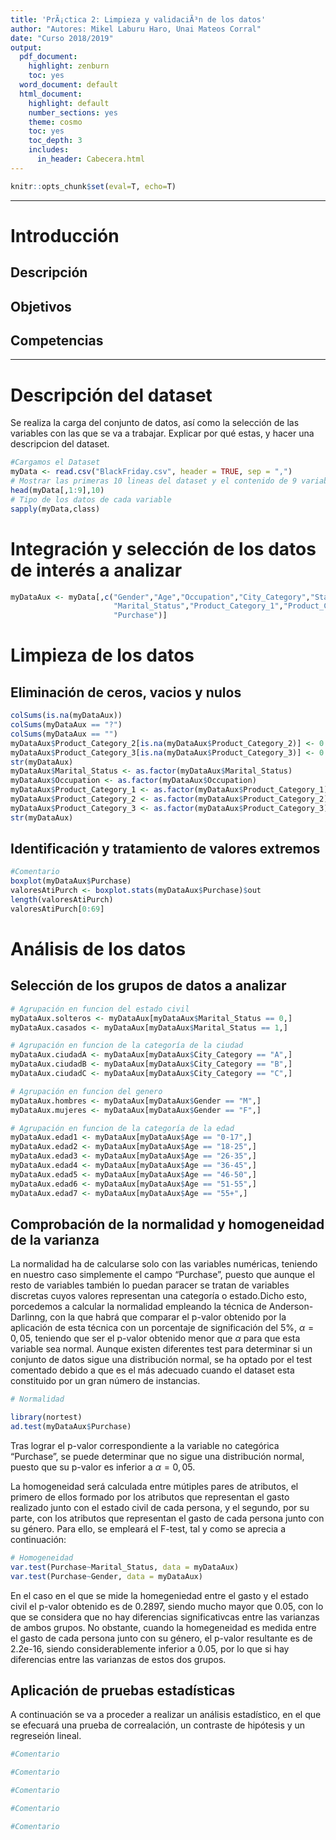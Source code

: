 ```yaml
---
title: 'PrÃ¡ctica 2: Limpieza y validaciÃ³n de los datos'
author: "Autores: Mikel Laburu Haro, Unai Mateos Corral"
date: "Curso 2018/2019"
output:
  pdf_document:
    highlight: zenburn
    toc: yes
  word_document: default
  html_document:
    highlight: default
    number_sections: yes
    theme: cosmo
    toc: yes
    toc_depth: 3
    includes:
      in_header: Cabecera.html
---
```


```r
knitr::opts_chunk$set(eval=T, echo=T)
```

******
# Introducción

## Descripción
## Objetivos
## Competencias
******

# Descripción del dataset

Se realiza la carga del conjunto de datos, así como la selección de las variables con las que se va a trabajar. Explicar por qué estas, y hacer una descripcion del dataset.

```r
#Cargamos el Dataset
myData <- read.csv("BlackFriday.csv", header = TRUE, sep = ",")
# Mostrar las primeras 10 lineas del dataset y el contenido de 9 variables
head(myData[,1:9],10)
# Tipo de los datos de cada variable
sapply(myData,class)
```

# Integración y selección de los datos de interés a analizar

```r
myDataAux <- myData[,c("Gender","Age","Occupation","City_Category","Stay_In_Current_City_Years",
                       "Marital_Status","Product_Category_1","Product_Category_2","Product_Category_3",
                       "Purchase")]
```

# Limpieza de los datos
## Eliminación de ceros, vacios y nulos

```r
colSums(is.na(myDataAux))
colSums(myDataAux == "?")
colSums(myDataAux == "")
myDataAux$Product_Category_2[is.na(myDataAux$Product_Category_2)] <- 0
myDataAux$Product_Category_3[is.na(myDataAux$Product_Category_3)] <- 0
str(myDataAux)
myDataAux$Marital_Status <- as.factor(myDataAux$Marital_Status)
myDataAux$Occupation <- as.factor(myDataAux$Occupation)
myDataAux$Product_Category_1 <- as.factor(myDataAux$Product_Category_1)
myDataAux$Product_Category_2 <- as.factor(myDataAux$Product_Category_2)
myDataAux$Product_Category_3 <- as.factor(myDataAux$Product_Category_3)
str(myDataAux)
```

## Identificación y tratamiento de valores extremos

```r
#Comentario
boxplot(myDataAux$Purchase)
valoresAtiPurch <- boxplot.stats(myDataAux$Purchase)$out
length(valoresAtiPurch)
valoresAtiPurch[0:69]
```

# Análisis de los datos
## Selección de los grupos de datos a analizar

```r
# Agrupación en funcion del estado civil
myDataAux.solteros <- myDataAux[myDataAux$Marital_Status == 0,]
myDataAux.casados <- myDataAux[myDataAux$Marital_Status == 1,]

# Agrupación en funcion de la categoría de la ciudad
myDataAux.ciudadA <- myDataAux[myDataAux$City_Category == "A",]
myDataAux.ciudadB <- myDataAux[myDataAux$City_Category == "B",]
myDataAux.ciudadC <- myDataAux[myDataAux$City_Category == "C",]

# Agrupación en funcion del genero
myDataAux.hombres <- myDataAux[myDataAux$Gender == "M",]
myDataAux.mujeres <- myDataAux[myDataAux$Gender == "F",]

# Agrupación en funcion de la categoría de la edad
myDataAux.edad1 <- myDataAux[myDataAux$Age == "0-17",]
myDataAux.edad2 <- myDataAux[myDataAux$Age == "18-25",]
myDataAux.edad3 <- myDataAux[myDataAux$Age == "26-35",]
myDataAux.edad4 <- myDataAux[myDataAux$Age == "36-45",]
myDataAux.edad5 <- myDataAux[myDataAux$Age == "46-50",]
myDataAux.edad6 <- myDataAux[myDataAux$Age == "51-55",]
myDataAux.edad7 <- myDataAux[myDataAux$Age == "55+",]

```

## Comprobación de la normalidad y homogeneidad de la varianza

La normalidad ha de calcularse solo con las variables numéricas, teniendo en nuestro caso simplemente el campo "Purchase", puesto que aunque el resto de variables también lo puedan paracer se tratan de variables discretas cuyos valores representan una categoría o estado.Dicho esto, porcedemos a calcular la normalidad empleando la técnica de Anderson-Darlinng, con la que habrá que comparar el p-valor obtenido por la aplicación de esta técnica con un porcentaje de significación del 5%, $\alpha=0,05$, teniendo que ser el p-valor obtenido menor que $\alpha$ para que esta variable sea normal. Aunque existen diferentes test para determinar si un conjunto de datos sigue una distribución normal, se ha optado por el test comentado debido a que es el más adecuado cuando el dataset esta constituido por un gran número de instancias.

```r
# Normalidad

library(nortest)
ad.test(myDataAux$Purchase)

```

Tras lograr el p-valor correspondiente a la variable no categórica "Purchase", se puede determinar que no sigue una distribución normal, puesto que su p-valor es inferior a $\alpha=0,05$.


La homogeneidad será calculada entre mútiples pares de atributos, el primero de ellos formado por los atributos que representan el gasto realizado junto con el estado civil de cada persona, y el segundo, por su parte, con los atributos que representan el gasto de cada persona junto con su género. Para ello, se empleará el F-test, tal y como se aprecia a continuación:
```r
# Homogeneidad
var.test(Purchase~Marital_Status, data = myDataAux)
var.test(Purchase~Gender, data = myDataAux)

```

En el caso en el que se mide la homegeniedad entre el gasto y el estado civil el p-valor obtenido es de 0.2897, siendo mucho mayor que 0.05, con lo que se considera que no hay diferencias significativcas entre las varianzas de ambos grupos. No obstante, cuando la homegeneidad es medida entre el gasto de cada persona junto con su género, el p-valor resultante es de 2.2e-16, siendo considerablemente inferior a 0.05, por lo que si hay diferencias entre las varianzas de estos dos grupos.

## Aplicación de pruebas estadísticas
A continuación se va a proceder a realizar un análisis estadístico, en el que se efecuará una prueba de correalación, un contraste de hipótesis y un regreseión lineal.



```r
#Comentario
```

```r
#Comentario
```

```r
#Comentario
```

```r
#Comentario
```

```r
#Comentario
```
